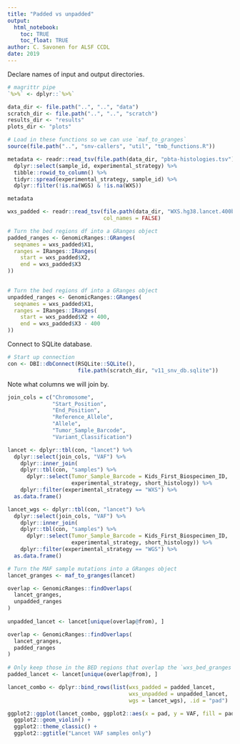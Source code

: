 ```yaml
---
title: "Padded vs unpadded"
output: 
  html_notebook:
    toc: TRUE
    toc_float: TRUE
author: C. Savonen for ALSF CCDL
date: 2019
---
```



Declare names of input and output directories.

```r
# magrittr pipe
`%>%` <- dplyr::`%>%`

data_dir <- file.path("..", "..", "data")
scratch_dir <- file.path("..", "..", "scratch")
results_dir <- "results"
plots_dir <- "plots"

# Load in these functions so we can use `maf_to_granges`
source(file.path("..", "snv-callers", "util", "tmb_functions.R"))
```


```r
metadata <- readr::read_tsv(file.path(data_dir, "pbta-histologies.tsv")) %>% 
  dplyr::select(sample_id, experimental_strategy) %>% 
  tibble::rowid_to_column() %>% 
  tidyr::spread(experimental_strategy, sample_id) %>% 
  dplyr::filter(!is.na(WGS) & !is.na(WXS))

metadata
```
```r
wxs_padded <- readr::read_tsv(file.path(data_dir, "WXS.hg38.lancet.400bp_padded.bed"), 
                              col_names = FALSE)

# Turn the bed regions df into a GRanges object
padded_ranges <- GenomicRanges::GRanges(
  seqnames = wxs_padded$X1,
  ranges = IRanges::IRanges(
    start = wxs_padded$X2,
    end = wxs_padded$X3
))
    

# Turn the bed regions df into a GRanges object
unpadded_ranges <- GenomicRanges::GRanges(
  seqnames = wxs_padded$X1,
  ranges = IRanges::IRanges(
    start = wxs_padded$X2 + 400,
    end = wxs_padded$X3 - 400
))  
```

Connect to SQLite database.

```r
# Start up connection
con <- DBI::dbConnect(RSQLite::SQLite(), 
                      file.path(scratch_dir, "v11_snv_db.sqlite"))
```

Note what columns we will join by.

```r
join_cols = c("Chromosome",
              "Start_Position",
              "End_Position", 
              "Reference_Allele",
              "Allele",
              "Tumor_Sample_Barcode", 
              "Variant_Classification")
```

```r
lancet <- dplyr::tbl(con, "lancet") %>% 
  dplyr::select(join_cols, "VAF") %>% 
    dplyr::inner_join(
    dplyr::tbl(con, "samples") %>% 
      dplyr::select(Tumor_Sample_Barcode = Kids_First_Biospecimen_ID,
                    experimental_strategy, short_histology)) %>% 
    dplyr::filter(experimental_strategy == "WXS") %>% 
  as.data.frame()

lancet_wgs <- dplyr::tbl(con, "lancet") %>% 
  dplyr::select(join_cols, "VAF") %>% 
    dplyr::inner_join(
    dplyr::tbl(con, "samples") %>% 
      dplyr::select(Tumor_Sample_Barcode = Kids_First_Biospecimen_ID,
                    experimental_strategy, short_histology)) %>% 
    dplyr::filter(experimental_strategy == "WGS") %>% 
  as.data.frame()
```

```r
# Turn the MAF sample mutations into a GRanges object
lancet_granges <- maf_to_granges(lancet)

overlap <- GenomicRanges::findOverlaps(
  lancet_granges,
  unpadded_ranges
)
  
unpadded_lancet <- lancet[unique(overlap@from), ]

overlap <- GenomicRanges::findOverlaps(
  lancet_granges,
  padded_ranges
)
  
# Only keep those in the BED regions that overlap the `wxs_bed_granges`
padded_lancet <- lancet[unique(overlap@from), ]

lancet_combo <- dplyr::bind_rows(list(wxs_padded = padded_lancet, 
                                      wxs_unpadded = unpadded_lancet, 
                                      wgs = lancet_wgs), .id = "pad")

ggplot2::ggplot(lancet_combo, ggplot2::aes(x = pad, y = VAF, fill = pad)) + 
  ggplot2::geom_violin() + 
  ggplot2::theme_classic() + 
  ggplot2::ggtitle("Lancet VAF samples only")
```
